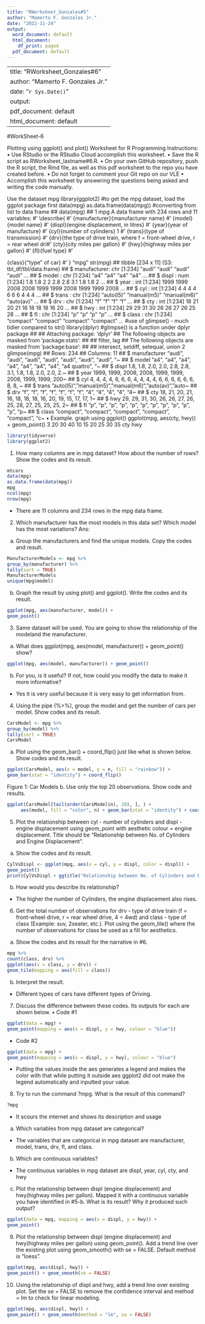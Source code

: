 ```yaml
---
title: "RWorksheet_Gonzales#5"
author: "Mamerto F. Gonzales Jr."
date: "2022-11-24"
output:
  word_document: default
  html_document:
    df_print: paged
  pdf_document: default
---
```


---
title: "RWorksheet_Gonzales#6"
author: "Mamerto F. Gonzales Jr."
date: "`r Sys.Date()`"
output:
  pdf_document: default
  html_document: default
---

#WorkSheet-6

Plotting using ggplot() and plot()
Worksheet for R Programming
Instructions:
• Use RStudio or the RStudio Cloud accomplish this worksheet.
• Save the R script as RWorksheet_lastname#6.R.
• On your own GitHub repository, push the R script, the Rmd file, as well as this pdf
worksheet to the repo you have created before.
• Do not forget to comment your Git repo on our VLE
• Accomplish this worksheet by answering the questions being asked and writing the
code manually.

Use the dataset mpg
library(ggplot2)
#to get the mpg dataset, load the ggplot package first
data(mpg)
as.data.frame(data(mpg)) #converting from list to data frame
## data(mpg)
## 1 mpg
A data frame with 234 rows and 11 variables:
#’ \describe{
#’ \item{manufacturer}{manufacturer name}
#’ \item{model}{model name}
#’ \item{displ}{engine displacement, in litres}
#’ \item{year}{year of manufacture}
#’ \item{cyl}{number of cylinders}
1
#’ \item{trans}{type of transmission}
#’ \item{drv}{the type of drive train, where f = front-wheel drive, r = rear wheel dri#’ \item{cty}{city miles per gallon}
#’ \item{hwy}{highway miles per gallon}
#’ \item{fl}{fuel type}
#’ \item{class}{"type" of car}
#’ }
"mpg"
str(mpg)
## tibble [234 x 11] (S3: tbl_df/tbl/data.frame)
## $ manufacturer: chr [1:234] "audi" "audi" "audi" "audi" ...
## $ model : chr [1:234] "a4" "a4" "a4" "a4" ...
## $ displ : num [1:234] 1.8 1.8 2 2 2.8 2.8 3.1 1.8 1.8 2 ...
## $ year : int [1:234] 1999 1999 2008 2008 1999 1999 2008 1999 1999 2008 ...
## $ cyl : int [1:234] 4 4 4 4 6 6 6 4 4 4 ...
## $ trans : chr [1:234] "auto(l5)" "manual(m5)" "manual(m6)" "auto(av)" ...
## $ drv : chr [1:234] "f" "f" "f" "f" ...
## $ cty : int [1:234] 18 21 20 21 16 18 18 18 16 20 ...
## $ hwy : int [1:234] 29 29 31 30 26 26 27 26 25 28 ...
## $ fl : chr [1:234] "p" "p" "p" "p" ...
## $ class : chr [1:234] "compact" "compact" "compact" "compact" ...
#use of glimpse() - much tidier compared to str()
library(dplyr) #glimpse() is a function under dplyr package
##
## Attaching package: ’dplyr’
## The following objects are masked from ’package:stats’:
##
## filter, lag
## The following objects are masked from ’package:base’:
##
## intersect, setdiff, setequal, union
2
glimpse(mpg)
## Rows: 234
## Columns: 11
## $ manufacturer <chr> "audi", "audi", "audi", "audi", "audi", "audi", "audi", "~
## $ model <chr> "a4", "a4", "a4", "a4", "a4", "a4", "a4", "a4 quattro", "~
## $ displ <dbl> 1.8, 1.8, 2.0, 2.0, 2.8, 2.8, 3.1, 1.8, 1.8, 2.0, 2.0, 2.~
## $ year <int> 1999, 1999, 2008, 2008, 1999, 1999, 2008, 1999, 1999, 200~
## $ cyl <int> 4, 4, 4, 4, 6, 6, 6, 4, 4, 4, 4, 6, 6, 6, 6, 6, 6, 8, 8, ~
## $ trans <chr> "auto(l5)", "manual(m5)", "manual(m6)", "auto(av)", "auto~
## $ drv <chr> "f", "f", "f", "f", "f", "f", "f", "4", "4", "4", "4", "4~
## $ cty <int> 18, 21, 20, 21, 16, 18, 18, 18, 16, 20, 19, 15, 17, 17, 1~
## $ hwy <int> 29, 29, 31, 30, 26, 26, 27, 26, 25, 28, 27, 25, 25, 25, 2~
## $ fl <chr> "p", "p", "p", "p", "p", "p", "p", "p", "p", "p", "p", "p~
## $ class <chr> "compact", "compact", "compact", "compact", "compact", "c~
• Example. graph using ggplot()
ggplot(mpg, aes(cty, hwy)) +
geom_point()
3
20
30
40
10 15 20 25 30 35
cty
hwy

```r
library(tidyverse)
library(ggplot2)
```

1. How many columns are in mpg dataset? How about the number of rows? Show the
codes and its result.

```R
mtcars
data(mpg)
as.data.frame(data(mpg))
mpg
ncol(mpg)
nrow(mpg)
```

- There are 11 columns and 234 rows in the mpg data frame.

2. Which manufacturer has the most models in this data set? Which model has the most
variations? Ans:

a. Group the manufacturers and find the unique models. Copy the codes and result.

```R
ManufacturerModels <- mpg %>% 
group_by(manufacturer) %>% 
tally(sort = TRUE)
ManufacturerModels
unique(mpg$model)
```

b. Graph the result by using plot() and ggplot(). Write the codes and its result.

```R
ggplot(mpg, aes(manufacturer, model)) +
geom_point()
```

3. Same dataset will be used. You are going to show the relationship of the modeland
the manufacturer.

a. What does ggplot(mpg, aes(model, manufacturer)) + geom_point() show?

```R
ggplot(mpg, aes(model, manufacturer)) + geom_point()
```

b. For you, is it useful? If not, how could you modify the data to make it more
informative?

- Yes it is very useful because it is very easy to get information from.

4. Using the pipe (%>%), group the model and get the number of cars per model. Show
codes and its result.

```R
CarsModel <- mpg %>% 
group_by(model) %>% 
tally(sort = TRUE)
CarsModel
```

a. Plot using the geom_bar() + coord_flip() just like what is shown below. Show
codes and its result.

```R
ggplot(CarsModel, aes(x = model, y = n, fill = "rainbow")) +
geom_bar(stat = "identity") + coord_flip()
```

Figure 1: Car Models
b. Use only the top 20 observations. Show code and results.

```R
ggplot(CarsModel[tail(order(CarsModel$n), 20), ], ) + 
     aes(model, fill = "color", n) + geom_bar(stat = "identity") + coord_flip()
```


5. Plot the relationship between cyl - number of cylinders and displ - engine displacement using geom_point with aesthetic colour = engine displacement. Title should be
“Relationship between No. of Cylinders and Engine Displacement”.

a. Show the codes and its result.

```R
CylVsDispl <- ggplot(mpg, aes(x = cyl, y = displ, color = displ)) +
geom_point()
print(CylVsDispl + ggtitle("Relationship between No. of Cylinders and Engine Displacement"))
```

b. How would you describe its relationship?

- The higher the number of Cylinders, the engine displacement also rises.

6. Get the total number of observations for drv - type of drive train (f = front-wheel drive,
r = rear wheel drive, 4 = 4wd) and class - type of class (Example: suv, 2seater, etc.).
Plot using the geom_tile() where the number of observations for class be used as a
fill for aesthetics.

a. Show the codes and its result for the narrative in #6.

```R
mpg %>%
count(class, drv) %>%
ggplot(aes(x = class, y = drv)) +
geom_tile(mapping = aes(fill = class))
```

b. Interpret the result.

- Different types of cars have different types of Driving.

7. Discuss the difference between these codes. Its outputs for each are shown below.
• Code #1
```R
ggplot(data = mpg) +
geom_point(mapping = aes(x = displ, y = hwy, colour = "blue"))
```

+ Code #2
```R
ggplot(data = mpg) +
geom_point(mapping = aes(x = displ, y = hwy), colour = "blue")
```

- Putting the values inside the aes generates a legend and makes the color with that while putting it outside aes ggplot2 did not make the legend automatically and inputted your value.

8. Try to run the command ?mpg. What is the result of this command?

```R
?mpg
```

- It scours the internet and shows its description and usage

a. Which variables from mpg dataset are categorical?

- The variables that are categorical in mpg dataset are manufacturer, model, trans, drv, fl, and class.

b. Which are continuous variables?

- The continuous variables in mpg dataset are displ, year, cyl, cty, and hwy

c. Plot the relationship between displ (engine displacement) and hwy(highway miles per gallon). Mapped it with a continuous variable you have identified in #5-b. What is its
result? Why it produced such output?

```R
ggplot(data = mpg, mapping = aes(x = displ, y = hwy)) +
geom_point()
```


9. Plot the relationship between displ (engine displacement) and hwy(highway miles
per gallon) using geom_point(). Add a trend line over the existing plot using
geom_smooth() with se = FALSE. Default method is “loess”.

```R
ggplot(mpg, aes(displ, hwy)) + 
geom_point() + geom_smooth(se = FALSE)
```

10. Using the relationship of displ and hwy, add a trend line over existing plot. Set the
se = FALSE to remove the confidence interval and method = lm to check for linear
modeling.

```R
ggplot(mpg, aes(displ, hwy)) + 
geom_point() + geom_smooth(method = "lm", se = FALSE)
```